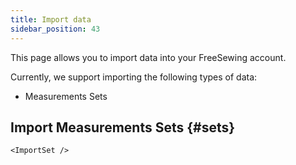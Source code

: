 ```yaml
---
title: Import data
sidebar_position: 43
---
```



<DocusaurusDoc>
  <RoleBlock role='user'>

This page allows you to import data into your FreeSewing account.

Currently, we support importing the following types of data:

- Measurements Sets

## Import Measurements Sets {#sets}

    <ImportSet />

  </RoleBlock>
</DocusaurusDoc>
